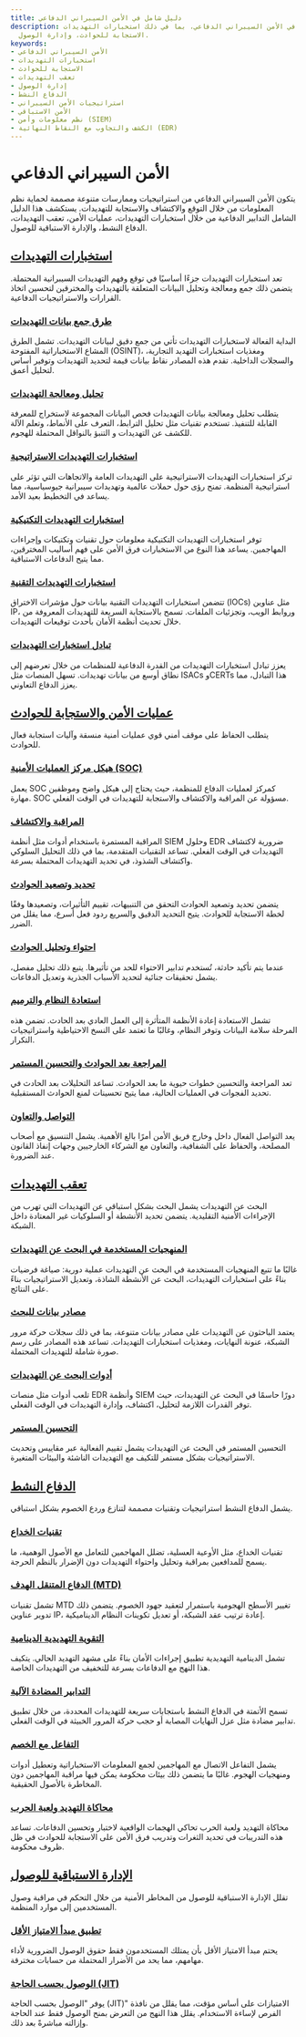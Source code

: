 ```yaml
---
title: دليل شامل في الأمن السيبراني الدفاعي
description: استكشف المفاهيم الرئيسية في الأمن السيبراني الدفاعي، بما في ذلك استخبارات التهديدات،
  الاستجابة للحوادث، وإدارة الوصول.
keywords:
- الأمن السيبراني الدفاعي
- استخبارات التهديدات
- الاستجابة للحوادث
- تعقب التهديدات
- إدارة الوصول
- الدفاع النشط
- استراتيجيات الأمن السيبراني
- الأمن الاستباقي
- نظم معلومات وأمن (SIEM)
- الكشف والتجاوب مع النقاط النهائية (EDR)
---
```


# الأمن السيبراني الدفاعي

يتكون الأمن السيبراني الدفاعي من استراتيجيات وممارسات متنوعة مصممة لحماية نظم المعلومات من خلال التوقع والاكتشاف والاستجابة للتهديدات. يستكشف هذا الدليل الشامل التدابير الدفاعية من خلال استخبارات التهديدات، عمليات الأمن، تعقب التهديدات، الدفاع النشط، والإدارة الاستباقية للوصول.

## [استخبارات التهديدات](/defensive/threat_intelligence)

تعد استخبارات التهديدات جزءًا أساسيًا في توقع وفهم التهديدات السيبرانية المحتملة. يتضمن ذلك جمع ومعالجة وتحليل البيانات المتعلقة بالتهديدات والمخترقين لتحسين اتخاذ القرارات والاستراتيجيات الدفاعية.

### [طرق جمع بيانات التهديدات](/defensive/threat_intelligence/threat_data_collection_methods/)

البداية الفعالة لاستخبارات التهديدات تأتي من جمع دقيق لبيانات التهديدات. تشمل الطرق المشاع الاستخباراتية المفتوحة (OSINT)، ومغذيات استخبارات التهديد التجارية، والسجلات الداخلية. تقدم هذه المصادر نقاط بيانات قيمة لتحديد التهديدات وتوفير أساس لتحليل أعمق.

### [تحليل ومعالجة التهديدات](/defensive/threat_intelligence/threat_analysis_and_processing/)

يتطلب تحليل ومعالجة بيانات التهديدات فحص البيانات المجموعة لاستخراج للمعرفة القابلة للتنفيذ. تستخدم تقنيات مثل تحليل الترابط، التعرف على الأنماط، وتعلم الآلة للكشف عن التهديدات و التنبؤ بالنواقل المحتملة للهجوم.

### [استخبارات التهديدات الاستراتيجية](/defensive/threat_intelligence/strategic_threat_intelligence/)

تركز استخبارات التهديدات الاستراتيجية على التهديدات العامة والاتجاهات التي تؤثر على استراتيجية المنظمة. تمنح رؤى حول حملات عالمية وتهديدات سيبرانية جيوسياسية، مما يساعد في التخطيط بعيد الأمد.

### [استخبارات التهديدات التكتيكية](/defensive/threat_intelligence/tactical_threat_intelligence/)

توفر استخبارات التهديدات التكتيكية معلومات حول تقنيات وتكتيكات وإجراءات المهاجمين. يساعد هذا النوع من الاستخبارات فرق الأمن على فهم أساليب المخترقين، مما يتيح الدفاعات الاستباقية.

### [استخبارات التهديدات التقنية](/defensive/threat_intelligence/technical_threat_intelligence/)

تتضمن استخبارات التهديدات التقنية بيانات حول مؤشرات الاختراق (IOCs) مثل عناوين IP، وروابط الويب، وتجزئيات الملفات. تسمح بالاستجابة السريعة للتهديدات المعروفة من خلال تحديث أنظمة الأمان بأحدث توقيعات التهديدات.

### [تبادل استخبارات التهديدات](/defensive/threat_intelligence/threat_intelligence_sharing/)

يعزز تبادل استخبارات التهديدات من القدرة الدفاعية للمنظمات من خلال تعرضهم إلى نطاق أوسع من بيانات تهديدات. تسهل المنصات مثل ISACs وCERTs هذا التبادل، مما يعزز الدفاع التعاوني.

## [عمليات الأمن والاستجابة للحوادث](/defensive/security_operations_and_incident_response)

يتطلب الحفاظ على موقف أمني قوي عمليات أمنية منسقة وآليات استجابة فعال للحوادث.

### [هيكل مركز العمليات الأمنية (SOC)](/defensive/security_operations_and_incident_response/security_operations_center_soc_structure/)

يعمل SOC كمركز لعمليات الدفاع للمنظمة، حيث يحتاج إلى هيكل واضح وموظفين مهارة. SOC مسؤولة عن المراقبة والاكتشاف والاستجابة للتهديدات في الوقت الفعلي.

### [المراقبة والاكتشاف](/defensive/security_operations_and_incident_response/monitoring_and_detection/)

المراقبة المستمرة باستخدام أدوات مثل أنظمة SIEM وحلول EDR ضرورية لاكتشاف التهديدات في الوقت الفعلي. تساعد التقنيات المتقدمة، بما في ذلك التحليل السلوكي واكتشاف الشذوذ، في تحديد التهديدات المحتملة بسرعة.

### [تحديد وتصعيد الحوادث](/defensive/security_operations_and_incident_response/incident_identification_and_escalation/)

يتضمن تحديد وتصعيد الحوادث التحقق من التنبيهات، تقييم التأثيرات، وتصعيدها وفقًا لخطة الاستجابة للحوادث. يتيح التحديد الدقيق والسريع ردود فعل أسرع، مما يقلل من الضرر.

### [احتواء وتحليل الحوادث](/defensive/security_operations_and_incident_response/incident_containment_and_analysis/)

عندما يتم تأكيد حادثة، تُستخدم تدابير الاحتواء للحد من تأثيرها. يتبع ذلك تحليل مفصل، يشمل تحقيقات جنائية لتحديد الأسباب الجذرية وتعديل الدفاعات.

### [استعادة النظام والترميم](/defensive/security_operations_and_incident_response/system_recovery_and_restoration/)

تشمل الاستعادة إعادة الأنظمة المتأثرة إلى العمل العادي بعد الحادث. تضمن هذه المرحلة سلامة البيانات وتوفر النظام، وغالبًا ما تعتمد على النسخ الاحتياطية واستراتيجيات التكرار.

### [المراجعة بعد الحوادث والتحسين المستمر](/defensive/security_operations_and_incident_response/post-incident_review_and_continuous_improvement/)

تعد المراجعة والتحسين خطوات حيوية ما بعد الحوادث. تساعد التحليلات بعد الحادث في تحديد الفجوات في العمليات الحالية، مما يتيح تحسينات لمنع الحوادث المستقبلية.

### [التواصل والتعاون](/defensive/security_operations_and_incident_response/communication_and_collaboration/)

يعد التواصل الفعال داخل وخارج فريق الأمن أمرًا بالغ الأهمية. يشمل التنسيق مع أصحاب المصلحة، والحفاظ على الشفافية، والتعاون مع الشركاء الخارجيين وجهات إنفاذ القانون عند الضرورة.

## [تعقب التهديدات](/defensive/threat_hunting)

البحث عن التهديدات يشمل البحث بشكل استباقي عن التهديدات التي تهرب من الإجراءات الأمنية التقليدية. يتضمن تحديد الأنشطة أو السلوكيات غير المعتادة داخل الشبكة.

### [المنهجيات المستخدمة في البحث عن التهديدات](/defensive/threat_hunting/hunting_methodologies/)

غالبًا ما تتبع المنهجيات المستخدمة في البحث عن التهديدات عملية دورية: صياغة فرضيات بناءً على استخبارات التهديدات، البحث عن الأنشطة الشاذة، وتعديل الاستراتيجيات بناءً على النتائج.

### [مصادر بيانات للبحث](/defensive/threat_hunting/data_sources_for_hunting/)

يعتمد الباحثون عن التهديدات على مصادر بيانات متنوعة، بما في ذلك سجلات حركة مرور الشبكة، عنونة النهايات، ومغذيات استخبارات التهديدات. تساعد هذه المصادر على رسم صورة شاملة للتهديدات المحتملة.

### [أدوات البحث عن التهديدات](/defensive/threat_hunting/threat_hunting_tools/)

تلعب أدوات مثل منصات EDR وأنظمة SIEM دورًا حاسمًا في البحث عن التهديدات، حيث توفر القدرات اللازمة لتحليل، اكتشاف، وإدارة التهديدات في الوقت الفعلي.

### [التحسين المستمر](/defensive/threat_hunting/continuous_improvement/)

التحسين المستمر في البحث عن التهديدات يشمل تقييم الفعالية عبر مقاييس وتحديث الاستراتيجيات بشكل مستمر للتكيف مع التهديدات الناشئة والبيئات المتغيرة.

## [الدفاع النشط](/defensive/active_defense)

يشمل الدفاع النشط استراتيجيات وتقنيات مصممة لتنازع وردع الخصوم بشكل استباقي.

### [تقنيات الخداع](/defensive/active_defense/deception_technologies/)

تقنيات الخداع، مثل الأوعية العسلية، تضلل المهاجمين للتعامل مع الأصول الوهمية، ما يسمح للمدافعين بمراقبة وتحليل واحتواء التهديدات دون الإضرار بالنظم الحرجة.

### [الدفاع المتنقل الهدف (MTD)](/defensive/active_defense/moving_target_defense_mtd/)

تشمل تقنيات MTD تغيير الأسطح الهجومية باستمرار لتعقيد جهود الخصوم. يتضمن ذلك تدوير عناوين IP، إعادة ترتيب عقد الشبكة، أو تعديل تكوينات النظام الديناميكية.

### [التقوية التهديدية الدينامية](/defensive/active_defense/dynamic_threat-based_hardening/)

تشمل الدينامية التهديدية تطبيق إجراءات الأمان بناءً على مشهد التهديد الحالي. يتكيف هذا النهج مع الدفاعات بسرعة للتخفيف من التهديدات الخاصة.

### [التدابير المضادة الآلية](/defensive/active_defense/automated_countermeasures/)

تسمح الأتمتة في الدفاع النشط باستجابات سريعة للتهديدات المحددة، من خلال تطبيق تدابير مضادة مثل عزل النهايات المصابة أو حجب حركة المرور الخبيثة في الوقت الفعلي.

### [التفاعل مع الخصم](/defensive/active_defense/adversary_engagement/)

يشمل التفاعل الاتصال مع المهاجمين لجمع المعلومات الاستخباراتية وتعطيل أدوات ومنهجيات الهجوم. غالبًا ما يتضمن ذلك بيئات محكومة يمكن فيها مراقبة المهاجمين دون المخاطرة بالأصول الحقيقية.

### [محاكاة التهديد ولعبة الحرب](/defensive/active_defense/threat_emulation_and_wargaming/)

محاكاة التهديد ولعبة الحرب تحاكي الهجمات الواقعية لاختبار وتحسين الدفاعات. تساعد هذه التدريبات في تحديد الثغرات وتدريب فرق الأمن على الاستجابة للحوادث في ظل ظروف محكومة.

## [الإدارة الاستباقية للوصول](/defensive/proactive_access_management)

تقلل الإدارة الاستباقية للوصول من المخاطر الأمنية من خلال التحكم في مراقبة وصول المستخدمين إلى موارد المنظمة.

### [تطبيق مبدأ الامتياز الأقل](/defensive/proactive_access_management/least_privilege_enforcement/)

يحتم مبدأ الامتياز الأقل بأن يمتلك المستخدمون فقط حقوق الوصول الضرورية لأداء مهامهم، مما يحد من الأضرار المحتملة من حسابات مخترقة.

### [الوصول بحسب الحاجة (JIT)](/defensive/proactive_access_management/just-in-time_jit_access/)

يوفر "الوصول بحسب الحاجة (JIT)" الامتيازات على أساس مؤقت، مما يقلل من نافذة الفرص لإساءة الاستخدام. يقلل هذا النهج من التعرض بمنح الوصول فقط عند الحاجة وإزالته مباشرةً بعد ذلك.